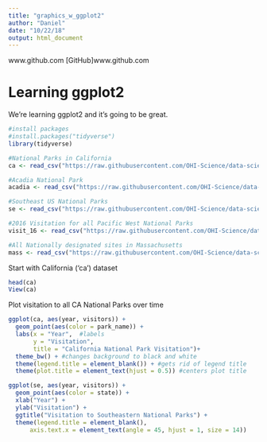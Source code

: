 ```yaml
---
title: "graphics_w_ggplot2"
author: "Daniel"
date: "10/22/18"
output: html_document
---
```


www.github.com
[GitHub]www.github.com

# Learning ggplot2

We're learning ggplot2 and it's going to be great.


```r

#install packages
#install.packages("tidyverse")
library(tidyverse)
```


```r
#National Parks in California
ca <- read_csv("https://raw.githubusercontent.com/OHI-Science/data-science-training/master/data/ca.csv") 

#Acadia National Park
acadia <- read_csv("https://raw.githubusercontent.com/OHI-Science/data-science-training/master/data/acadia.csv")

#Southeast US National Parks
se <- read_csv("https://raw.githubusercontent.com/OHI-Science/data-science-training/master/data/se.csv")

#2016 Visitation for all Pacific West National Parks
visit_16 <- read_csv("https://raw.githubusercontent.com/OHI-Science/data-science-training/master/data/visit_16.csv")

#All Nationally designated sites in Massachusetts
mass <- read_csv("https://raw.githubusercontent.com/OHI-Science/data-science-training/master/data/mass.csv")
```

Start with California ('ca') dataset

```r
head(ca)
View(ca)

```

Plot visitation to all CA National Parks over time

```r
ggplot(ca, aes(year, visitors)) +
  geom_point(aes(color = park_name)) +
  labs(x = "Year",  #labels
       y = "Visitation", 
       title = "California National Park Visitation")+
  theme_bw() + #changes background to black and white
  theme(legend.title = element_blank()) + #gets rid of legend title
  theme(plot.title = element_text(hjust = 0.5)) #centers plot title
```

```r
ggplot(se, aes(year, visitors)) +
  geom_point(aes(color = state)) +
  xlab("Year") +
  ylab("Visitation") +
  ggtitle("Visitation to Southeastern National Parks") +
  theme(legend.title = element_blank(),
      axis.text.x = element_text(angle = 45, hjust = 1, size = 14))
  

```



